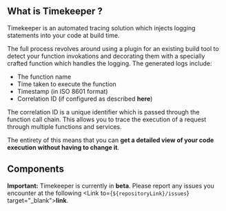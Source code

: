 
## What is Timekeeper ?

Timekeeper is an automated tracing solution which injects logging statements into your code at build time.

The full process revolves around using a plugin for an existing build tool to detect your function invokations and decorating them with a specially crafted function
which handles the logging. The generated logs include:

- The function name
- Time taken to execute the function
- Timestamp (in ISO 8601 format)
- Correlation ID (if configured as described <Link to="/docs/configuration#context-setup"><b>here</b></Link>)

The correlation ID is a unique identifier which is passed through the function call chain. This allows you to trace the execution of a request through multiple
functions and services.

The entirety of this means that you can **get a detailed view of your code execution without having to change it**.

<div className="border-docs" />

## Components

<div className="w-full grid grid-cols-2 lg:grid-cols-4 gap-6 my-8 text-center">
  <StatusCard className="col-span-1" icon={VscGlobe} title="Function Core" subtitle="Stable" />
  <StatusCard className="col-span-1" icon={VscTools} title="Babel Plugin" subtitle="(Prerelease)" />
  <StatusCard
    className="col-span-1 from-black/70 via-gray-light via-[70%] to-gray-light"
    icon={VscTerminalBash}
    title="CLI"
    subtitle="(Coming Soon)"
  />
  <StatusCard
    className="col-span-1 from-black/70 via-gray-light via-[70%] to-gray-light"
    icon={VscExtensions}
    title="Extension"
    subtitle="(Coming Soon)"
  />
</div>

<div className="border-docs" />

**Important:** Timekeeper is currently in **beta**. Please report any issues you encounter at the following <Link to={`${repositoryLink}/issues`} target="\_blank"><b>link</b></Link>.
